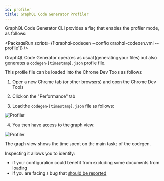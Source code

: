 ```yaml
---
id: profiler
title: GraphQL Code Generator Profiler
---
```




GraphQL Code Generator CLI provides a flag that enables the profiler mode, as follows:

<PackageRun scripts={['graphql-codegen --config graphql-codegen.yml --profile']} />


GraphQL Code Generator operates as usual (generating your files) but also generates a `codegen-[timestamp].json` profile file.

This profile file can be loaded into the Chrome Dev Tools as follows:


1. Open a new Chrome tab (or other browsers) and open the Chrome Dev Tools

2. Click on the "Performance" tab

3. Load the `codegen-[timestamp].json` file as follows:

![Profiler](/assets/docs/codegen-profile-1.png)


4. You then have access to the graph view:

![Profiler](/assets/docs/codegen-profile-2.png)


The graph view shows the time spent on the main tasks of the codegen.

Inspecting it allows you to identify:

- if your configuration could benefit from excluding some documents from loading
- if you are facing a bug that [should be reported](https://github.com/dotansimha/graphql-code-generator/issues)
